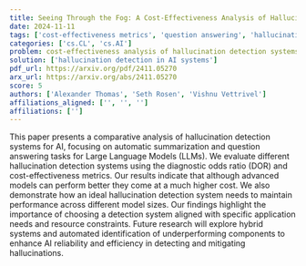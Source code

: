 ```yaml
---
title: Seeing Through the Fog: A Cost-Effectiveness Analysis of Hallucination Detection Systems
date: 2024-11-11
tags: ['cost-effectiveness metrics', 'question answering', 'hallucination detection systems', 'Large Language Models', 'automatic summarization', 'automated identification', 'diagnostic odds ratio', 'hybrid systems', 'AI reliability']
categories: ['cs.CL', 'cs.AI']
problem: cost-effectiveness analysis of hallucination detection systems
solution: ['hallucination detection in AI systems']
pdf_url: https://arxiv.org/pdf/2411.05270
arx_url: https://arxiv.org/abs/2411.05270
score: 5
authors: ['Alexander Thomas', 'Seth Rosen', 'Vishnu Vettrivel']
affiliations_aligned: ['', '', '']
affiliations: ['']
---
```



This paper presents a comparative analysis of hallucination detection systems for AI, focusing on automatic summarization and question answering tasks for Large Language Models (LLMs). We evaluate different hallucination detection systems using the diagnostic odds ratio (DOR) and cost-effectiveness metrics. Our results indicate that although advanced models can perform better they come at a much higher cost. We also demonstrate how an ideal hallucination detection system needs to maintain performance across different model sizes. Our findings highlight the importance of choosing a detection system aligned with specific application needs and resource constraints. Future research will explore hybrid systems and automated identification of underperforming components to enhance AI reliability and efficiency in detecting and mitigating hallucinations.